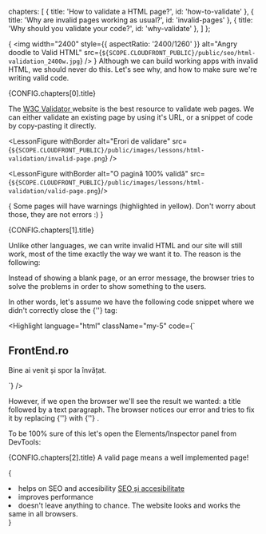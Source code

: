   chapters: [
    { title: 'How to validate a HTML page?', id: 'how-to-validate' },
    { title: 'Why are invalid pages working as usual?', id: 'invalid-pages' },
    { title: 'Why should you validate your code?', id: 'why-validate' },
  ]
};

{<LessonCover>
  <img
    width="2400"
    style={{ aspectRatio: '2400/1260' }}
    alt="Angry doodle to Valid HTML"
    src={`${SCOPE.CLOUDFRONT_PUBLIC}/public/seo/html-validation_2400w.jpg`}
  />
</LessonCover>}
<LessonFirstSentence> Although we can build working apps with invalid HTML, we should never do this. Let's see why, and how to make sure we're writing valid code. </LessonFirstSentence>
<section>
  <LessonHeading as="h2" id={CONFIG.chapters[0].id}>
    {CONFIG.chapters[0].title}
  </LessonHeading>

  The <a target="_blank" rel="noreferrer" className="text-bold" href="https://validator.w3.org/" > W3C Validator </a> website is the best resource to validate web pages. We can either validate an existing page by using it's URL, or a snippet of code by copy-pasting it directly.

  <LessonFigure withBorder alt="Erori de validare" src={`${SCOPE.CLOUDFRONT_PUBLIC}/public/images/lessons/html-validation/invalid-page.png`} />

  <LessonFigure withBorder alt="O pagină 100% validă" src={`${SCOPE.CLOUDFRONT_PUBLIC}/public/images/lessons/html-validation/valid-page.png`}/>

  {<LessonTip> Some pages will have warnings (highlighted in yellow). Don't worry about those, they are not errors :)
  </LessonTip>}
</section>

<section>
  <LessonHeading as="h2" id={CONFIG.chapters[1].id}>
    {CONFIG.chapters[1].title}
  </LessonHeading>


  Unlike other languages, we can write invalid HTML and our site will still work, most of the time exactly the way we want it to. The reason is the following:

  <LessonQuote variant="centered"> Instead of showing a blank page, or an error message, the browser tries to solve the problems in order to show something to the users. </LessonQuote>

  In other words, let's assume we have the following code snippet where we didn't correctly close the <FormattedText as="span">{'</h1>'} </FormattedText> tag:

  <Highlight language="html" className="my-5" code={`<h1> FrontEnd.ro </h2>
<p>
  Bine ai venit și spor la 
  învățat.
</p>`} />

  However, if we open the browser we'll see the result we wanted: a title followed by a text paragraph. The browser notices our error and tries to fix it by replacing <FormattedText as="span"> {'</h2>'} </FormattedText> with <FormattedText as="span"> {'</h1>'} </FormattedText>.

  To be 100% sure of this let's open the <span className="text-bold">Elements/Inspector</span> panel from DevTools:
  <LessonFigure
    withBorder
    src="/images/lessons/html-validation/valid-elements-panel.png"
    alt="The browser fixes the problem by correctly closing the <h1>"
  />
</section>

<section>
  <LessonHeading as="h2" id={CONFIG.chapters[2].id}>
    {CONFIG.chapters[2].title}
  </LessonHeading>
  <LessonQuote variant="centered"> A valid page means a well implemented page! </LessonQuote>

  {<List as="ol" variant="checkmark">
    <li> helps on SEO and accesibility <a
        rel="noreferrer"
        target="_blank"
        href="https://developers.google.com/search/docs/advanced/guidelines/webmaster-guidelines?visit_id=637616726211009973-2385660763&rd=1#help-visitors-use-your-pages">
        SEO și accesibilitate </a>
    </li>
    <li> improves performance </li>
    <li>
      doesn't leave anything to chance. The website looks and works the same in all browsers.
    </li>
  </List>}

</section>
